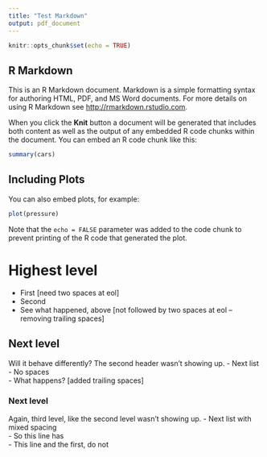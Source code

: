 ```yaml
---
title: "Test Markdown"
output: pdf_document
---
```


```r
knitr::opts_chunk$set(echo = TRUE)
```

## R Markdown

This is an R Markdown document. Markdown is a simple formatting syntax for authoring HTML, PDF, and MS Word documents. For more details on using R Markdown see <http://rmarkdown.rstudio.com>.

When you click the **Knit** button a document will be generated that includes both content as well as the output of any embedded R code chunks within the document. You can embed an R code chunk like this:

```r
summary(cars)
```

## Including Plots

You can also embed plots, for example:

```r
plot(pressure)
```

Note that the `echo = FALSE` parameter was added to the code chunk to prevent printing of the R code that generated the plot.

# Highest level
- First  [need two spaces at eol]
- Second
- See what happened, above [not followed by two spaces at eol -- removing trailing spaces]

## Next level
Will it behave differently? The second header wasn't showing up.
- Next list  
- No spaces  
- What happens?  [added trailing spaces]  

### Next level
Again, third level, like the second level wasn't showing up.
- Next list with mixed spacing  
- So this line has  
- This line and the first, do not  